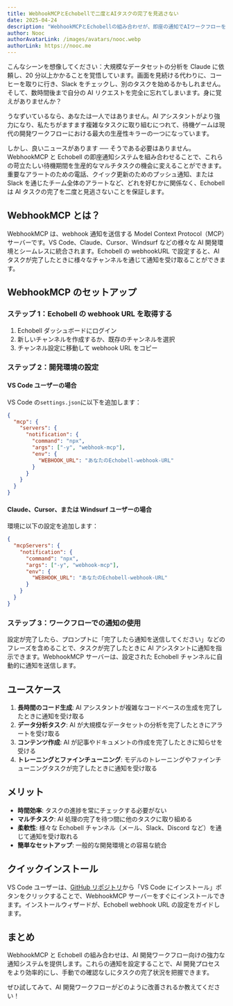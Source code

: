 ```yaml
---
title: WebhookMCPとEchobellで二度とAIタスクの完了を見逃さない
date: 2025-04-24
description: "WebhookMCPとEchobellの組み合わせが、即座の通知でAIワークフローをどう変革するかを発見しましょう。AIタスクが完了したとき、電話、プッシュ通知、またはチームアラートを受け取れます。"
author: Nooc
authorAvatarLink: /images/avatars/nooc.webp
authorLink: https://nooc.me
---
```


こんなシーンを想像してください：大規模なデータセットの分析を Claude に依頼し、20 分以上かかることを覚悟しています。画面を見続ける代わりに、コーヒーを取りに行き、Slack をチェックし、別のタスクを始めるかもしれません。そして、数時間後まで自分の AI リクエストを完全に忘れてしまいます。身に覚えがありませんか？

うなずいているなら、あなたは一人ではありません。AI アシスタントがより強力になり、私たちがますます複雑なタスクに取り組むにつれて、待機ゲームは現代の開発ワークフローにおける最大の生産性キラーの一つになっています。

しかし、良いニュースがあります ── そうである必要はありません。WebhookMCP と Echobell の即座通知システムを組み合わせることで、これらの苛立たしい待機期間を生産的なマルチタスクの機会に変えることができます。重要なアラートのための電話、クイック更新のためのプッシュ通知、または Slack を通じたチーム全体のアラートなど、どれを好むかに関係なく、Echobell は AI タスクの完了を二度と見逃さないことを保証します。

## WebhookMCP とは？

WebhookMCP は、webhook 通知を送信する Model Context Protocol（MCP）サーバーです。VS Code、Claude、Cursor、Windsurf などの様々な AI 開発環境とシームレスに統合されます。Echobell の webhookURL で設定すると、AI タスクが完了したときに様々なチャンネルを通じて通知を受け取ることができます。

## WebhookMCP のセットアップ

### ステップ 1：Echobell の webhook URL を取得する

1. Echobell ダッシュボードにログイン
2. 新しいチャンネルを作成するか、既存のチャンネルを選択
3. チャンネル設定に移動して webhook URL をコピー

### ステップ 2：開発環境の設定

#### VS Code ユーザーの場合

VS Code の`settings.json`に以下を追加します：

```json
{
  "mcp": {
    "servers": {
      "notification": {
        "command": "npx",
        "args": ["-y", "webhook-mcp"],
        "env": {
          "WEBHOOK_URL": "あなたのEchobell-webhook-URL"
        }
      }
    }
  }
}
```

#### Claude、Cursor、または Windsurf ユーザーの場合

環境に以下の設定を追加します：

```json
{
  "mcpServers": {
    "notification": {
      "command": "npx",
      "args": ["-y", "webhook-mcp"],
      "env": {
        "WEBHOOK_URL": "あなたのEchobell-webhook-URL"
      }
    }
  }
}
```

### ステップ 3：ワークフローでの通知の使用

設定が完了したら、プロンプトに「完了したら通知を送信してください」などのフレーズを含めることで、タスクが完了したときに AI アシスタントに通知を指示できます。WebhookMCP サーバーは、設定された Echobell チャンネルに自動的に通知を送信します。

## ユースケース

1. **長時間のコード生成**: AI アシスタントが複雑なコードベースの生成を完了したときに通知を受け取る
2. **データ分析タスク**: AI が大規模なデータセットの分析を完了したときにアラートを受け取る
3. **コンテンツ作成**: AI が記事やドキュメントの作成を完了したときに知らせを受ける
4. **トレーニングとファインチューニング**: モデルのトレーニングやファインチューニングタスクが完了したときに通知を受け取る

## メリット

- **時間効率**: タスクの進捗を常にチェックする必要がない
- **マルチタスク**: AI 処理の完了を待つ間に他のタスクに取り組める
- **柔軟性**: 様々な Echobell チャンネル（メール、Slack、Discord など）を通じて通知を受け取れる
- **簡単なセットアップ**: 一般的な開発環境との容易な統合

## クイックインストール

VS Code ユーザーは、[GitHub リポジトリ](https://github.com/noobnooc/webhook-mcp)から「VS Code にインストール」ボタンをクリックすることで、WebhookMCP サーバーをすぐにインストールできます。インストールウィザードが、Echobell webhook URL の設定をガイドします。

## まとめ

WebhookMCP と Echobell の組み合わせは、AI 開発ワークフロー向けの強力な通知システムを提供します。これらの通知を設定することで、AI 開発プロセスをより効率的にし、手動での確認なしにタスクの完了状況を把握できます。

ぜひ試してみて、AI 開発ワークフローがどのように改善されるか教えてください！
